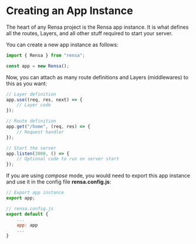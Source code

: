 # Creating an App Instance

The heart of any Rensa project is the Rensa app instance. It is what defines all the routes, Layers, and all other stuff required to start your server.

You can create a new app instance as follows:
```js
import { Rensa } from "rensa";

const app = new Rensa();
```

Now, you can attach as many route definitions and Layers (middlewares) to this as you want:
```js
// Layer definition
app.use((req, res, next) => {
	// Layer code
});

// Route definition
app.get("/home", (req, res) => {
	// Request handler
});

// Start the server
app.listen(3000, () => {
	// Optional code to run on server start
});
```

If you are using *compose* mode, you would need to export this app instance and use it in the config file **rensa.config.js**:
```js
// Export app instance
export app;

// rensa.config.js
export default {
	...
	app: app
	...
}
```

